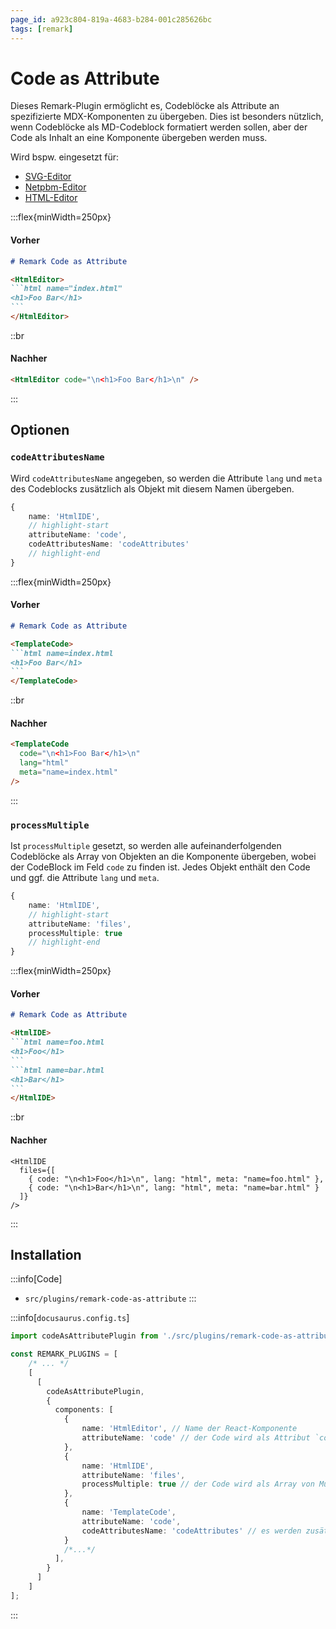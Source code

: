 ```yaml
---
page_id: a923c804-819a-4683-b284-001c285626bc
tags: [remark]
---
```


# Code as Attribute

Dieses Remark-Plugin ermöglicht es, Codeblöcke als Attribute an spezifizierte MDX-Komponenten zu übergeben. Dies ist besonders nützlich, wenn Codeblöcke als MD-Codeblock formatiert werden sollen, aber der Code als Inhalt an eine Komponente übergeben werden muss.

Wird bspw. eingesetzt für:
- [SVG-Editor](../../../gallery/persistable-documents/svg-editor/index.mdx)
- [Netpbm-Editor](../../../gallery/persistable-documents/netpbm-editor/index.mdx)
- [HTML-Editor](../../../gallery/persistable-documents/html-editor/index.mdx)

:::flex{minWidth=250px}
#### Vorher
````md
# Remark Code as Attribute

<HtmlEditor>
```html name="index.html"
<h1>Foo Bar</h1>
```
</HtmlEditor>
````
::br
#### Nachher
```md
<HtmlEditor code="\n<h1>Foo Bar</h1>\n" />
```
:::

## Optionen

### `codeAttributesName`

Wird `codeAttributesName` angegeben, so werden die Attribute `lang` und `meta` des Codeblocks zusätzlich als Objekt mit diesem Namen übergeben.

```ts title="Komponenten-Konfiguration"
{
    name: 'HtmlIDE',
    // highlight-start
    attributeName: 'code',
    codeAttributesName: 'codeAttributes'
    // highlight-end
}
```

:::flex{minWidth=250px}
#### Vorher
````md
# Remark Code as Attribute

<TemplateCode>
```html name=index.html
<h1>Foo Bar</h1>
```
</TemplateCode>
````
::br
#### Nachher
```md
<TemplateCode 
  code="\n<h1>Foo Bar</h1>\n" 
  lang="html" 
  meta="name=index.html"
/>
```
:::

### `processMultiple`
Ist `processMultiple` gesetzt, so werden alle aufeinanderfolgenden Codeblöcke als Array von Objekten an die Komponente übergeben, wobei der CodeBlock im Feld `code` zu finden ist. Jedes Objekt enthält den Code und ggf. die Attribute `lang` und `meta`.

```ts title="Komponenten-Konfiguration"
{
    name: 'HtmlIDE',
    // highlight-start
    attributeName: 'files',
    processMultiple: true
    // highlight-end
}
```

:::flex{minWidth=250px}
#### Vorher
````md
# Remark Code as Attribute

<HtmlIDE>
```html name=foo.html
<h1>Foo</h1>
```
```html name=bar.html
<h1>Bar</h1>
```
</HtmlIDE>
````
::br
#### Nachher
```mdx
<HtmlIDE 
  files={[
    { code: "\n<h1>Foo</h1>\n", lang: "html", meta: "name=foo.html" },
    { code: "\n<h1>Bar</h1>\n", lang: "html", meta: "name=bar.html" }
  ]}
/>
```
:::


## Installation

:::info[Code]
- `src/plugins/remark-code-as-attribute`
:::

:::info[`docusaurus.config.ts`]
```ts
import codeAsAttributePlugin from './src/plugins/remark-code-as-attribute/plugin';

const REMARK_PLUGINS = [
    /* ... */
    [
      [
        codeAsAttributePlugin,
        {
          components: [
            {
                name: 'HtmlEditor', // Name der React-Komponente
                attributeName: 'code' // der Code wird als Attribut `code` übergeben
            },
            {
                name: 'HtmlIDE',
                attributeName: 'files',
                processMultiple: true // der Code wird als Array von MultiCode-Objekten übergeben
            },
            {
                name: 'TemplateCode',
                attributeName: 'code',
                codeAttributesName: 'codeAttributes' // es werden zusätzlich `lang` und `meta` übergeben
            }
            /*...*/
          ],
        }
      ]
    ]
];
```
:::